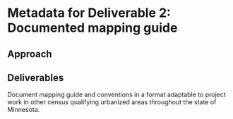 # Metadata for Deliverable 2: Documented mapping guide

## Approach


## Deliverables

Document mapping guide and conventions in a format adaptable to project work in other census qualifying urbanized areas throughout the state of Minnesota.